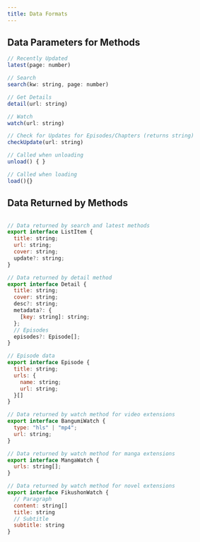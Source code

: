 ```yaml
---
title: Data Formats
---
```


## Data Parameters for Methods

```javascript
// Recently Updated
latest(page: number)

// Search
search(kw: string, page: number)

// Get Details
detail(url: string)

// Watch
watch(url: string)

// Check for Updates for Episodes/Chapters (returns string)
checkUpdate(url: string)

// Called when unloading
unload() { }

// Called when loading
load(){}
```

## Data Returned by Methods

```javascript

// Data returned by search and latest methods
export interface ListItem {
  title: string;
  url: string;
  cover: string;
  update?: string;
}

// Data returned by detail method
export interface Detail {
  title: string;
  cover: string;
  desc?: string;
  metadata?: {
    [key: string]: string;
  };
  // Episodes
  episodes?: Episode[];
}

// Episode data
export interface Episode {
  title: string;
  urls: {
    name: string;
    url: string;
  }[]
}

// Data returned by watch method for video extensions
export interface BangumiWatch {
  type: "hls" | "mp4";
  url: string;
}

// Data returned by watch method for manga extensions
export interface MangaWatch {
  urls: string[];
}

// Data returned by watch method for novel extensions
export interface FikushonWatch {
  // Paragraph
  content: string[]
  title: string
  // Subtitle
  subtitle: string
}

```
